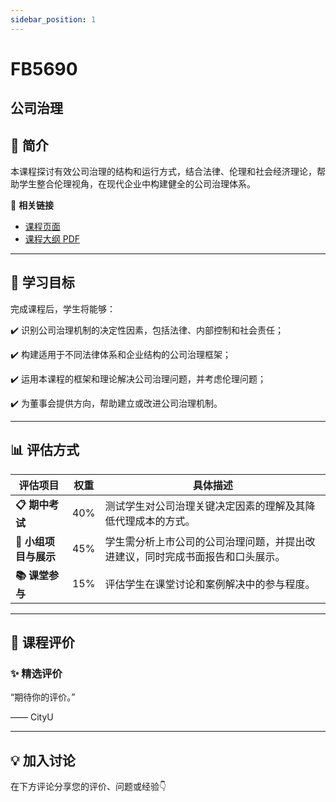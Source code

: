 ```yaml
---
sidebar_position: 1
---
```


# FB5690
## 公司治理

## **📘 简介**
本课程探讨有效公司治理的结构和运行方式，结合法律、伦理和社会经济理论，帮助学生整合伦理视角，在现代企业中构建健全的公司治理体系。

🔗 **相关链接**
- [课程页面](https://www.cityu.edu.hk/catalogue/pg/202425/course/FB5690.htm)
- [课程大纲 PDF](https://www.cityu.edu.hk/catalogue/pg/202425/course/FB5690.pdf)

---

## **🎯 学习目标**

完成课程后，学生将能够：


✔️ 识别公司治理机制的决定性因素，包括法律、内部控制和社会责任；

✔️ 构建适用于不同法律体系和企业结构的公司治理框架；

✔️ 运用本课程的框架和理论解决公司治理问题，并考虑伦理问题；

✔️ 为董事会提供方向，帮助建立或改进公司治理机制。

---

## **📊 评估方式**

| **评估项目**             | **权重** | **具体描述**                                                                                     |
|-------------------------|---------|-----------------------------------------------------------------------------------------------|
| **📋 期中考试**           | 40%     | 测试学生对公司治理关键决定因素的理解及其降低代理成本的方式。                                      |
| **📝 小组项目与展示**     | 45%     | 学生需分析上市公司的公司治理问题，并提出改进建议，同时完成书面报告和口头展示。                   |
| **📚 课堂参与**           | 15%     | 评估学生在课堂讨论和案例解决中的参与程度。                                                       |

---

## **💬 课程评价**

### ✨ **精选评价**
<div className={commentStyles.commentBox}>
    <p className={commentStyles.commentText}>
        “期待你的评价。”
    </p>
    <p className={commentStyles.commentAuthor}>—— CityU</p>
</div>

---

## **💡 加入讨论**

在下方评论分享您的评价、问题或经验👇
<Utterances />